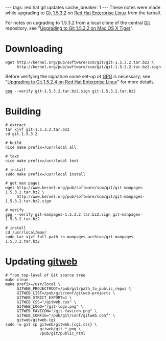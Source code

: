 ---
tags: red.hat git updates
cache_breaker: 1
---
These notes were made while upgrading to [[Git 1.5.3.2]] on [[Red Hat Enterprise Linux]] from the tarball.

For notes on upgrading to 1.5.3.2 from a local clone of the central [[Git]] repository, see "[[Upgrading to Git 1.5.3.2 on Mac OS X Tiger]]".

= Downloading =

<pre>wget http://kernel.org/pub/software/scm/git/git-1.5.3.2.tar.bz2 \
     http://kernel.org/pub/software/scm/git/git-1.5.3.2.tar.bz2.sign</pre>

Before verifying the signature some set-up of [[GPG]] is necessary; see "[[Upgrading to Git 1.5.2.4 on Red Hat Enterprise Linux]]" for more details.

<pre>gpg --verify git-1.5.3.2.tar.bz2.sign git-1.5.3.2.tar.bz2</pre>

= Building =

<pre># extract
tar xjvf git-1.5.3.2.tar.bz2
cd git-1.5.3.2

# build
nice make prefix=/usr/local all

# text
nice make prefix=/usr/local test

# install
sudo make prefix=/usr/local install

# get man pages
wget http://www.kernel.org/pub/software/scm/git/git-manpages-1.5.3.2.tar.bz2 \
     http://www.kernel.org/pub/software/scm/git/git-manpages-1.5.3.2.tar.bz2.sign

# verify
gpg --verify git-manpages-1.5.3.2.tar.bz2.sign git-manpages-1.5.3.2.tar.bz2

# install
cd /usr/local/man/
sudo tar xjvf full_path_to_manpages_archive/git-manpages-1.5.3.2.tar.bz2</pre>

= Updating [[gitweb]] =

<pre># from top-level of Git source tree
make clean
make prefix=/usr/local \
     GITWEB_PROJECTROOT=/pub/git/path_to_public_repos \
     GITWEB_LIST=/pub/git/conf/gitweb-projects \
     GITWEB_STRICT_EXPORT=1 \
     GITWEB_CSS="/gitweb.css" \
     GITWEB_LOGO="/git-logo.png" \
     GITWEB_FAVICON="/git-favicon.png" \
     GITWEB_CONFIG="/pub/git/conf/gitweb.conf" \
     gitweb/gitweb.cgi
sudo -u git cp gitweb/gitweb.{cgi,css} \
               gitweb/git-*.png \
               /pub/git/public_html</pre>
